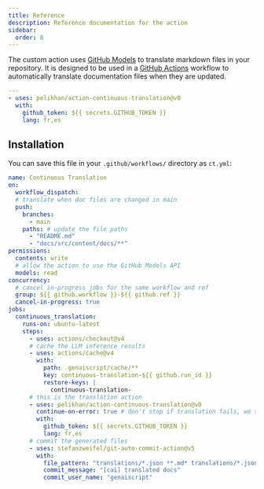 ```yaml
---
title: Reference
description: Reference documentation for the action
sidebar:
  order: 8
---
```


The custom action uses [GitHub Models](https://github.com/models) to translate markdown files in your repository.
It is designed to be used in a [GitHub Actions](https://docs.github.com/en/actions) workflow to automatically translate documentation files when they are updated.

```yaml title=".github/workflows/ct.yml"
---
- uses: pelikhan/action-continuous-translation@v0
  with:
    github_token: ${{ secrets.GITHUB_TOKEN }}
    lang: fr,es
```

## Installation

You can save this file in your `.github/workflows/` directory as `ct.yml`:

```yaml title=".github/workflows/ct.yml" wrap
name: Continuous Translation
on:
  workflow_dispatch:
  # translate when doc files are changed in main
  push:
    branches:
      - main
    paths: # update the file paths
      - "README.md"
      - "docs/src/content/docs/**"
permissions:
  contents: write
  # allow the action to use the GitHub Models API
  models: read
concurrency:
  # cancel in-progress jobs for the same workflow and ref
  group: ${{ github.workflow }}-${{ github.ref }}
  cancel-in-progress: true
jobs:
  continuous_translation:
    runs-on: ubuntu-latest
    steps:
      - uses: actions/checkout@v4
      # cache the LLM inference results
      - uses: actions/cache@v4
        with:
          path: .genaiscript/cache/**
          key: continuous-translation-${{ github.run_id }}
          restore-keys: |
            continuous-translation-
      # this is the translation action
      - uses: pelikhan/action-continuous-translation@v0
        continue-on-error: true # don't stop if translation fails, we still need to store the cache
        with:
          github_token: ${{ secrets.GITHUB_TOKEN }}
          lang: fr,es
      # commit the generated files
      - uses: stefanzweifel/git-auto-commit-action@v5
        with:
          file_pattern: "translations/*.json **.md* translations/*.json"
          commit_message: "[cai] translated docs"
          commit_user_name: "genaiscript"
```
